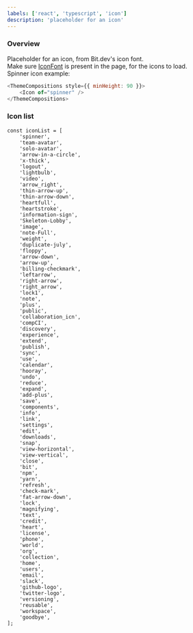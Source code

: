 ```yaml
---
labels: ['react', 'typescript', 'icon']
description: 'placeholder for an icon'
---
```



### Overview

Placeholder for an icon, from Bit.dev's icon font.  
Make sure [IconFont](https://bit.dev/teambit/evangelist/theme/icon-font) is present in the page, for the icons to load.  
Spinner icon example:  
```js live
<ThemeCompositions style={{ minHeight: 90 }}>
	<Icon of="spinner" />
</ThemeCompositions>
```

### Icon list

```
const iconList = [
	'spinner',
	'team-avatar',
	'solo-avatar',
	'arrow-in-a-circle',
	'x-thick',
	'logout',
	'lightbulb',
	'video',
	'arrow_right',
	'thin-arrow-up',
	'thin-arrow-down',
	'heartfull',
	'heartstroke',
	'information-sign',
	'Skeleton-Lobby',
	'image',
	'note-Full',
	'weight',
	'duplicate-july',
	'floppy',
	'arrow-down',
	'arrow-up',
	'billing-checkmark',
	'leftarrow',
	'right-arrow',
	'right_arrow',
	'lock1',
	'note',
	'plus',
	'public',
	'collaboration_icn',
	'compCI',
	'discovery',
	'experience',
	'extend',
	'publish',
	'sync',
	'use',
	'calendar',
	'hooray',
	'undo',
	'reduce',
	'expand',
	'add-plus',
	'save',
	'components',
	'info',
	'link',
	'settings',
	'edit',
	'downloads',
	'snap',
	'view-horizontal',
	'view-vertical',
	'close',
	'bit',
	'npm',
	'yarn',
	'refresh',
	'check-mark',
	'fat-arrow-down',
	'lock',
	'magnifying',
	'text',
	'credit',
	'heart',
	'license',
	'phone',
	'world',
	'org',
	'collection',
	'home',
	'users',
	'email',
	'slack',
	'github-logo',
	'twitter-logo',
	'versioning',
	'reusable',
	'workspace',
	'goodbye',
];
```